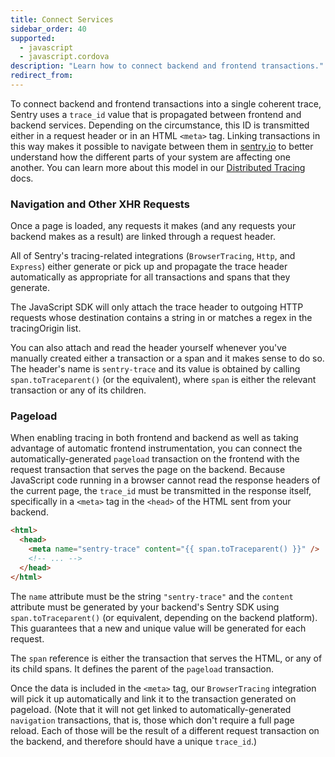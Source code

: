 ```yaml
---
title: Connect Services
sidebar_order: 40
supported:
  - javascript
  - javascript.cordova
description: "Learn how to connect backend and frontend transactions."
redirect_from:
---
```


To connect backend and frontend transactions into a single coherent trace, Sentry uses a `trace_id` value that is propagated between frontend and backend services. Depending on the circumstance, this ID is transmitted either in a request header or in an HTML `<meta>` tag. Linking transactions in this way makes it possible to navigate between them in [sentry.io](https://sentry.io) to better understand how the different parts of your system are affecting one another. You can learn more about this model in our [Distributed Tracing](/product/performance/distributed-tracing/) docs.

### Navigation and Other XHR Requests

Once a page is loaded, any requests it makes (and any requests your backend makes as a result) are linked through a request header.

All of Sentry's tracing-related integrations (`BrowserTracing`, `Http`, and `Express`) either generate or pick up and propagate the trace header automatically as appropriate for all transactions and spans that they generate.

The JavaScript SDK will only attach the trace header to outgoing HTTP requests whose destination contains a string in or matches a regex in the <PlatformLink to="/performance/included-instrumentation/#tracingorigins">tracingOrigin</PlatformLink> list.

You can also attach and read the header yourself whenever you've manually created either a transaction or a span and it makes sense to do so. The header's name is `sentry-trace` and its value is obtained by calling `span.toTraceparent()` (or the equivalent), where `span` is either the relevant transaction or any of its children.


### Pageload

When enabling tracing in both frontend and backend as well as taking advantage of automatic frontend instrumentation, you can connect the automatically-generated `pageload` transaction on the frontend with the request transaction that serves the page on the backend. Because JavaScript code running in a browser cannot read the response headers of the current page, the `trace_id` must be transmitted in the response itself, specifically in a `<meta>` tag in the `<head>` of the HTML sent from your backend.

```html
<html>
  <head>
    <meta name="sentry-trace" content="{{ span.toTraceparent() }}" />
    <!-- ... -->
  </head>
</html>
```

The `name` attribute must be the string `"sentry-trace"` and the `content` attribute must be generated by your backend's Sentry SDK using `span.toTraceparent()` (or equivalent, depending on the backend platform). This guarantees that a new and unique value will be generated for each request.

The `span` reference is either the transaction that serves the HTML, or any of its child spans. It defines the parent of the `pageload` transaction.

Once the data is included in the `<meta>` tag, our `BrowserTracing` integration will pick it up automatically and link it to the transaction generated on pageload. (Note that it will not get linked to automatically-generated `navigation` transactions, that is, those which don't require a full page reload. Each of those will be the result of a different request transaction on the backend, and therefore should have a unique `trace_id`.)
